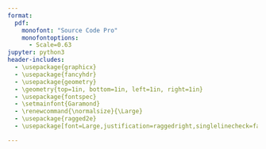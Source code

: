 ```yaml
---
format:
  pdf:
    monofont: "Source Code Pro"
    monofontoptions:
      - Scale=0.63
jupyter: python3
header-includes:
  - \usepackage{graphicx}
  - \usepackage{fancyhdr}
  - \usepackage{geometry}
  - \geometry{top=1in, bottom=1in, left=1in, right=1in}
  - \usepackage{fontspec}
  - \setmainfont{Garamond}
  - \renewcommand{\normalsize}{\Large}
  - \usepackage{ragged2e}
  - \usepackage[font=Large,justification=raggedright,singlelinecheck=false]{caption}

---
```


\thispagestyle{empty}
\begin{center}
  {\large UNIVERSITÀ DEGLI STUDI DI PERUGIA} \\[0.5cm]

  \includegraphics[width=5cm]{logo_unipg_nero.png} \\[0.4cm]

  {\large DIPARTIMENTO DI INGEGNERIA} \\[0.3cm]

  {\large BACHELOR’S DEGREE IN ENGINEERING MANAGEMENT}\\[0.5cm]
  {\large BACHELOR'S THESIS}
\end{center}

\vspace{2.5cm}

\begin{center}
  {\huge The Significance of Quantitative Analysis} \\[0.5cm]
  {\huge and Monitoring Capability Indices in} \\[0.5cm]
  {\huge Process Quality Standardization and Control}
\end{center}

\vspace{3.2cm}

\begin{center}
\begin{tabular}{p{0.45\textwidth} p{0.45\textwidth}}
\makebox[0.45\textwidth][l]{Thesis Author:} & \makebox[0.45\textwidth][r]{Thesis Advisors:} \\
\makebox[0.45\textwidth][l]{Simone Massinelli} & \makebox[0.45\textwidth][r]{Prof. Gianluca Rossi, Prof. Alessio Troiani} \\
\end{tabular}
\end{center}

\vfill

\begin{center}
  Academic Year 2024-2025
\end{center}